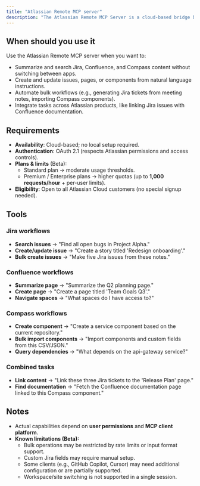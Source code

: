 ```yaml
---
title: "Atlassian Remote MCP server"  
description: "The Atlassian Remote MCP Server is a cloud-based bridge between your Atlassian Cloud site and MCP-compatible clients, enabling secure interaction with Jira, Confluence, and Compass in real time."  
---
```


## When should you use it

Use the Atlassian Remote MCP server when you want to:

* Summarize and search Jira, Confluence, and Compass content without switching between apps.
* Create and update issues, pages, or components from natural language instructions.
* Automate bulk workflows (e.g., generating Jira tickets from meeting notes, importing Compass components).
* Integrate tasks across Atlassian products, like linking Jira issues with Confluence documentation.

## Requirements

* **Availability**: Cloud-based; no local setup required.
* **Authentication**: OAuth 2.1 (respects Atlassian permissions and access controls).
* **Plans & limits** (Beta):
  * Standard plan → moderate usage thresholds.
  * Premium / Enterprise plans → higher quotas (up to **1,000 requests/hour** + per-user limits).
* **Eligibility**: Open to all Atlassian Cloud customers (no special signup needed).

## Tools

### Jira workflows

* **Search issues** → "Find all open bugs in Project Alpha."
* **Create/update issue** → "Create a story titled 'Redesign onboarding'."
* **Bulk create issues** → "Make five Jira issues from these notes."

### Confluence workflows

* **Summarize page** → "Summarize the Q2 planning page."
* **Create page** → "Create a page titled 'Team Goals Q3'."
* **Navigate spaces** → "What spaces do I have access to?"

### Compass workflows

* **Create component** → "Create a service component based on the current repository."
* **Bulk import components** → "Import components and custom fields from this CSV/JSON."
* **Query dependencies** → "What depends on the api-gateway service?"

### Combined tasks

* **Link content** → "Link these three Jira tickets to the 'Release Plan' page."
* **Find documentation** → "Fetch the Confluence documentation page linked to this Compass component."

## Notes

* Actual capabilities depend on **user permissions** and **MCP client platform**.
* **Known limitations (Beta):**
  * Bulk operations may be restricted by rate limits or input format support.
  * Custom Jira fields may require manual setup.
  * Some clients (e.g., GitHub Copilot, Cursor) may need additional configuration or are partially supported.
  * Workspace/site switching is not supported in a single session.